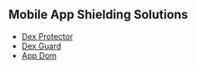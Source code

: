 ## Mobile App Shielding Solutions
- [Dex Protector](https://dexprotector.com)
- [Dex Guard](https://www.guardsquare.com/dexguard)
- [App Dom](https://www.appdome.com)